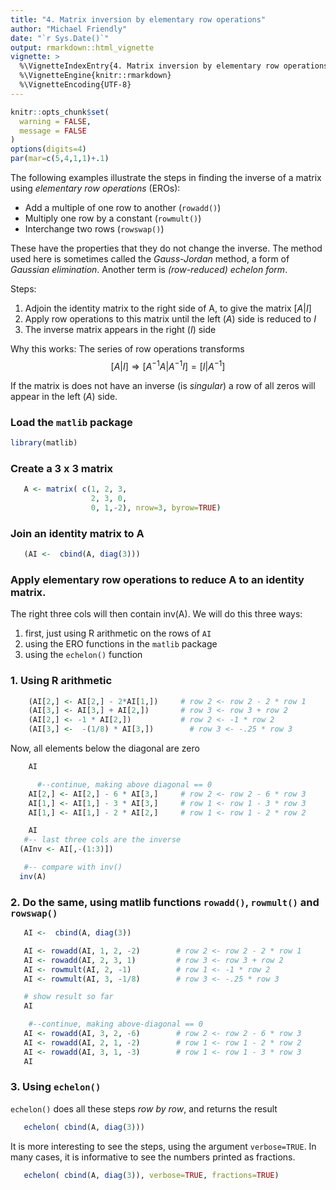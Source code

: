```yaml
---
title: "4. Matrix inversion by elementary row operations"
author: "Michael Friendly"
date: "`r Sys.Date()`"
output: rmarkdown::html_vignette
vignette: >
  %\VignetteIndexEntry{4. Matrix inversion by elementary row operations}
  %\VignetteEngine{knitr::rmarkdown}
  %\VignetteEncoding{UTF-8}
---
```


```r
knitr::opts_chunk$set(
  warning = FALSE,
  message = FALSE
)
options(digits=4)
par(mar=c(5,4,1,1)+.1)
```

The following examples illustrate the steps in finding the inverse of a matrix
using *elementary row operations* (EROs):

* Add a multiple of one row to another (`rowadd()`)
* Multiply one row by a constant (`rowmult()`)
* Interchange two rows (`rowswap()`)

These have the properties that they do not change the inverse.  The method used here
is sometimes called the *Gauss-Jordan* method, a form of *Gaussian elimination*.
Another term is *(row-reduced) echelon form*.

Steps:

1.  Adjoin the identity matrix to the right side of A, to give the matrix $[A | I]$
2.  Apply row operations to this matrix until the left ($A$) side is reduced to $I$
3.  The inverse matrix appears in the right ($I$) side

Why this works:  The series of row operations transforms
$$ [A | I] \Rightarrow [A^{-1} A | A^{-1} I] = [I | A^{-1}]$$

 If the matrix is does not have an inverse (is *singular*) a row of all zeros will appear
 in the left ($A$) side.

### Load the `matlib` package


```r
library(matlib)
```

### Create a 3 x 3 matrix

```r
   A <- matrix( c(1, 2, 3,
                  2, 3, 0,
                  0, 1,-2), nrow=3, byrow=TRUE)
```

### Join an identity matrix to A

```r
   (AI <-  cbind(A, diag(3)))
```

### Apply elementary row operations to reduce A to an identity matrix.
The right three cols will then contain inv(A).
We will do this three ways:

 1. first, just using R arithmetic on the rows of `AI`
 2. using the ERO functions in the `matlib` package
 3. using the `echelon()` function


### 1. Using R arithmetic

```r
	(AI[2,] <- AI[2,] - 2*AI[1,])     # row 2 <- row 2 - 2 * row 1
	(AI[3,] <- AI[3,] + AI[2,])       # row 3 <- row 3 + row 2
	(AI[2,] <- -1 * AI[2,])           # row 2 <- -1 * row 2
	(AI[3,] <-  -(1/8) * AI[3,])        # row 3 <- -.25 * row 3
```

Now, all elements below the diagonal are zero

```r
	AI

      #--continue, making above diagonal == 0
	AI[2,] <- AI[2,] - 6 * AI[3,]     # row 2 <- row 2 - 6 * row 3
	AI[1,] <- AI[1,] - 3 * AI[3,]     # row 1 <- row 1 - 3 * row 3
	AI[1,] <- AI[1,] - 2 * AI[2,]     # row 1 <- row 1 - 2 * row 2

	AI
   #-- last three cols are the inverse
  (AInv <- AI[,-(1:3)])

   #-- compare with inv()
  inv(A)
```

### 2. Do the same, using matlib functions `rowadd()`, `rowmult()` and `rowswap()`

```r
   AI <-  cbind(A, diag(3))

   AI <- rowadd(AI, 1, 2, -2)        # row 2 <- row 2 - 2 * row 1
   AI <- rowadd(AI, 2, 3, 1)         # row 3 <- row 3 + row 2
   AI <- rowmult(AI, 2, -1)          # row 1 <- -1 * row 2
   AI <- rowmult(AI, 3, -1/8)        # row 3 <- -.25 * row 3

   # show result so far
   AI

  	#--continue, making above-diagonal == 0
   AI <- rowadd(AI, 3, 2, -6)        # row 2 <- row 2 - 6 * row 3
   AI <- rowadd(AI, 2, 1, -2)        # row 1 <- row 1 - 2 * row 2
   AI <- rowadd(AI, 3, 1, -3)        # row 1 <- row 1 - 3 * row 3
   AI
```

### 3. Using `echelon()`
`echelon()` does all these steps *row by row*, and returns the result

```r
   echelon( cbind(A, diag(3)))
```

It is more interesting to see the steps, using the argument `verbose=TRUE`. In
many cases, it is informative to see the numbers printed as fractions.

```r
   echelon( cbind(A, diag(3)), verbose=TRUE, fractions=TRUE)
```

